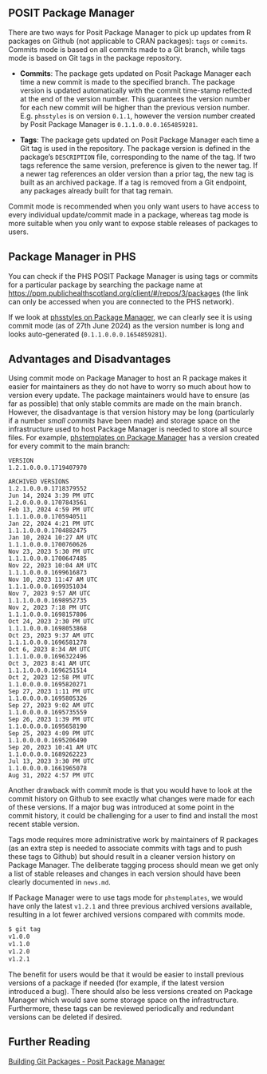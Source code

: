 ## POSIT Package Manager
There are two ways for Posit Package Manager to pick up updates from R packages on Github (not applicable to CRAN packages): `tags` or `commits`. Commits mode is based on all commits made to a Git branch, while tags mode is based on Git tags in the package repository. 

- **Commits**: The package gets updated on Posit Package Manager each time a new commit is made to the specified branch. The package version is updated automatically with the commit time-stamp reflected at the end of the version number. This guarantees the version number for each new commit will be higher than the previous version number.  E.g. `phsstyles` is on version `0.1.1`, however the version number created by Posit Package Manager is `0.1.1.0.0.0.1654859281`. 

- **Tags**: The package gets updated on Posit Package Manager each time a Git tag is used in the repository. The package version is defined in the package's `DESCRIPTION` file, corresponding to the name of the tag. If two tags reference the same version, preference is given to the newer tag. If a newer tag references an older version than a prior tag, the new tag is built as an archived package. If a tag is removed from a Git endpoint, any packages already built for that tag remain.

Commit mode is recommended when you only want users to have access to every individual update/commit made in a package, whereas tag mode is more suitable when you only want to expose stable releases of packages to users.

## Package Manager in PHS
You can check if the PHS POSIT Package Manager is using tags or commits for a particular package by searching the package name at [https://ppm.publichealthscotland.org/client/#/repos/3/packages](https://ppm.publichealthscotland.org/client/#/repos/3/packages){target="_blank"} (the link can only be accessed when you are connected to the PHS network).  

If we look at [phsstyles on Package Manager](https://ppm.publichealthscotland.org/client/#/repos/3/packages/phsstyles){target="_blank"}, we can clearly see it is using commit mode (as of 27th June 2024) as the version number is long and looks auto-generated (`0.1.1.0.0.0.1654859281`).

## Advantages and Disadvantages
Using commit mode on Package Manager to host an R package makes it easier for maintainers as they do not have to worry so much about how to version every update. The package maintainers would have to ensure (as far as possible) that only stable commits are made on the main branch. However, the disadvantage is that version history may be long (particularly if a number *small commits* have been made) and storage space on the infrastructure used to host Package Manager is needed to store all source files. For example, [phstemplates on Package Manager](https://ppm.publichealthscotland.org/client/#/repos/3/packages/phstemplates){target="_blank"} has a version created for every commit to the main branch:

```
VERSION
1.2.1.0.0.0.1719407970

ARCHIVED VERSIONS
1.2.1.0.0.0.1718379552
Jun 14, 2024 3:39 PM UTC
1.2.0.0.0.0.1707843561
Feb 13, 2024 4:59 PM UTC
1.1.1.0.0.0.1705940511
Jan 22, 2024 4:21 PM UTC
1.1.1.0.0.0.1704882475
Jan 10, 2024 10:27 AM UTC
1.1.1.0.0.0.1700760626
Nov 23, 2023 5:30 PM UTC
1.1.1.0.0.0.1700647485
Nov 22, 2023 10:04 AM UTC
1.1.1.0.0.0.1699616873
Nov 10, 2023 11:47 AM UTC
1.1.1.0.0.0.1699351034
Nov 7, 2023 9:57 AM UTC
1.1.1.0.0.0.1698952735
Nov 2, 2023 7:18 PM UTC
1.1.1.0.0.0.1698157806
Oct 24, 2023 2:30 PM UTC
1.1.1.0.0.0.1698053868
Oct 23, 2023 9:37 AM UTC
1.1.1.0.0.0.1696581278
Oct 6, 2023 8:34 AM UTC
1.1.1.0.0.0.1696322496
Oct 3, 2023 8:41 AM UTC
1.1.1.0.0.0.1696251514
Oct 2, 2023 12:58 PM UTC
1.1.0.0.0.0.1695820271
Sep 27, 2023 1:11 PM UTC
1.1.0.0.0.0.1695805326
Sep 27, 2023 9:02 AM UTC
1.1.0.0.0.0.1695735559
Sep 26, 2023 1:39 PM UTC
1.1.0.0.0.0.1695658190
Sep 25, 2023 4:09 PM UTC
1.1.0.0.0.0.1695206490
Sep 20, 2023 10:41 AM UTC
1.1.0.0.0.0.1689262223
Jul 13, 2023 3:30 PM UTC
1.1.0.0.0.0.1661965078
Aug 31, 2022 4:57 PM UTC
```

Another drawback with commit mode is that you would have to look at the commit history on Github to see exactly what changes were made for each of these versions. If a major bug was introduced at some point in the commit history, it could be challenging for a user to find and install the most recent stable version.   

Tags mode requires more administrative work by maintainers of R packages (as an extra step is needed to associate commits with tags and to push these tags to Github) but should result in a cleaner version history on Package Manager. The deliberate tagging process should mean we get only a list of stable releases and changes in each version should have been clearly documented in `news.md`.  

If Package Manager were to use tags mode for `phstemplates`, we would have only the latest `v1.2.1` and three previous archived versions available, resulting in a lot fewer archived versions compared with commits mode.

``` bash
$ git tag
v1.0.0
v1.1.0
v1.2.0
v1.2.1
```

The benefit for users would be that it would be easier to install previous versions of a package if needed (for example, if the latest version introduced a bug). There should also be less versions created on Package Manager which would save some storage space on the infrastructure. Furthermore, these tags can be reviewed periodically and redundant versions can be deleted if desired.

## Further Reading
[Building Git Packages - Posit Package Manager](https://docs.posit.co/rspm/admin/building-packages/#commits-vs-tags){target="_blank"}